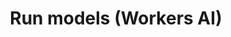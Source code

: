 ---
pcx_content_type: navigation
title: Run models (Workers AI)
external_link: /workers-ai/
sidebar:
  order: 2
head: []
description: Run popular open-source AI models on Cloudflare's network. 
---